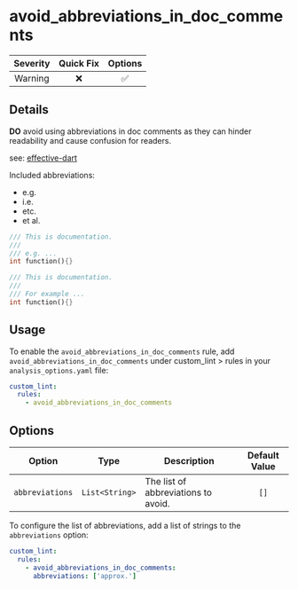 # avoid_abbreviations_in_doc_comments

| Severity | Quick Fix | Options |
|:--------:|:---------:|:-------:|
| Warning  |    ❌     |   ✅    |

## Details

**DO** avoid using abbreviations in doc comments as they can hinder readability and cause confusion for readers.

see: [effective-dart](https://dart.dev/effective-dart/documentation#avoid-abbreviations-and-acronyms-unless-they-are-obvious)

Included abbreviations:

- e.g.
- i.e.
- etc.
- et al.

```dart title="Bad"
/// This is documentation.
///
/// e.g. ...
int function(){}
```

```dart title="Good"
/// This is documentation.
///
/// For example ...
int function(){}
```

## Usage

To enable the `avoid_abbreviations_in_doc_comments` rule, add `avoid_abbreviations_in_doc_comments` under custom_lint > rules in your `analysis_options.yaml` file:

```yaml
custom_lint:
  rules:
    - avoid_abbreviations_in_doc_comments
```

## Options

| Option          | Type           | Description                         | Default Value |
| --------------- | -------------- | ----------------------------------- |:-------------:|
| `abbreviations` | `List<String>` | The list of abbreviations to avoid. |     `[]`      |

To configure the list of abbreviations, add a list of strings to the `abbreviations` option:

```yaml
custom_lint:
  rules:
    - avoid_abbreviations_in_doc_comments:
      abbreviations: ['approx.']
```
